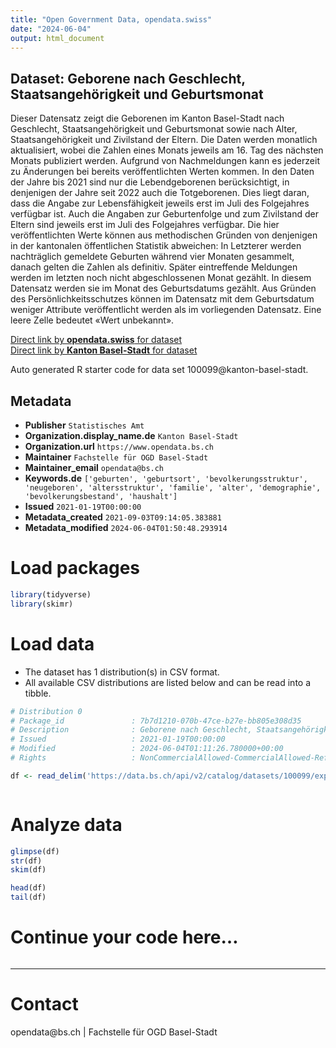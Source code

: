 ```yaml
---
title: "Open Government Data, opendata.swiss"
date: "2024-06-04"
output: html_document
---
```


## Dataset: Geborene nach Geschlecht, Staatsangehörigkeit und Geburtsmonat

Dieser Datensatz zeigt die Geborenen im Kanton Basel-Stadt nach Geschlecht, Staatsangehörigkeit und Geburtsmonat sowie nach Alter, Staatsangehörigkeit und Zivilstand der Eltern. Die Daten werden monatlich aktualisiert, wobei die Zahlen eines Monats jeweils am 16. Tag des nächsten Monats publiziert werden. Aufgrund von Nachmeldungen kann es jederzeit zu Änderungen bei bereits veröffentlichten Werten kommen. In den Daten der Jahre bis 2021 sind nur die Lebendgeborenen berücksichtigt, in denjenigen der Jahre seit 2022 auch die Totgeborenen. Dies liegt daran, dass die Angabe zur Lebensfähigkeit jeweils erst im Juli des Folgejahres verfügbar ist. Auch die Angaben zur Geburtenfolge und zum Zivilstand der Eltern sind jeweils erst im Juli des Folgejahres verfügbar. Die hier veröffentlichten Werte können aus methodischen Gründen von denjenigen in der kantonalen öffentlichen Statistik abweichen: In Letzterer werden nachträglich gemeldete Geburten während vier Monaten gesammelt, danach gelten die Zahlen als definitiv. Später eintreffende Meldungen werden im letzten noch nicht abgeschlossenen Monat gezählt. In diesem Datensatz werden sie im Monat des Geburtsdatums gezählt. Aus Gründen des Persönlichkeitsschutzes können im Datensatz mit dem Geburtsdatum weniger Attribute veröffentlicht werden als im vorliegenden Datensatz. Eine leere Zelle bedeutet «Wert unbekannt».

[Direct link by **opendata.swiss** for dataset](https://opendata.swiss/de/dataset/geborene-nach-geschlecht-staatsangehorigkeit-und-geburtsmonat)<br>
[Direct link by **Kanton Basel-Stadt** for dataset](https://data.bs.ch/explore/dataset/100099/)

Auto generated R starter code for data set 100099@kanton-basel-stadt.

## Metadata

- **Publisher** `Statistisches Amt`
- **Organization.display_name.de** `Kanton Basel-Stadt`
- **Organization.url** `https://www.opendata.bs.ch`
- **Maintainer** `Fachstelle für OGD Basel-Stadt`
- **Maintainer_email** `opendata@bs.ch`
- **Keywords.de** `['geburten', 'geburtsort', 'bevolkerungsstruktur', 'neugeboren', 'altersstruktur', 'familie', 'alter', 'demographie', 'bevolkerungsbestand', 'haushalt']`
- **Issued** `2021-01-19T00:00:00`
- **Metadata_created** `2021-09-03T09:14:05.383881`
- **Metadata_modified** `2024-06-04T01:50:48.293914`


# Load packages

```r

library(tidyverse)
library(skimr)

```

# Load data

-   The dataset has 1 distribution(s) in CSV format.
-   All available CSV distributions are listed below and can be read into a tibble.

```r

# Distribution 0
# Package_id               : 7b7d1210-070b-47ce-b27e-bb805e308d35
# Description              : Geborene nach Geschlecht, Staatsangehörigkeit und Geburtsmonat (csv)
# Issued                   : 2021-01-19T00:00:00
# Modified                 : 2024-06-04T01:11:26.780000+00:00
# Rights                   : NonCommercialAllowed-CommercialAllowed-ReferenceRequired

df <- read_delim('https://data.bs.ch/api/v2/catalog/datasets/100099/exports/csv')



```

# Analyze data

```r

glimpse(df)
str(df)
skim(df)

head(df)
tail(df)

```

# Continue your code here...

```r

```

------------------------------------------------------------------------

# Contact

opendata@bs.ch | Fachstelle für OGD Basel-Stadt
